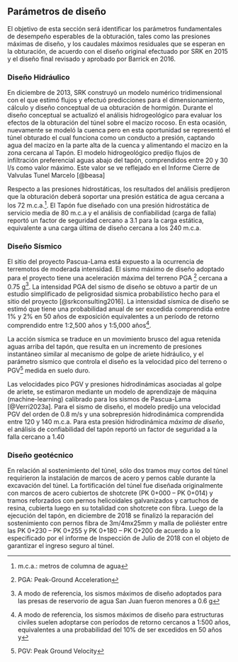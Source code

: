 
## Parámetros de diseño {#sec-ANT}

El objetivo de esta sección será identificar los parámetros fundamentales de desempeño esperables de la obturación, tales como las presiones máximas de diseño, y los caudales máximos residuales que se esperan en la obturación, de acuerdo con el diseño original efectuado por SRK en 2015 y el diseño final revisado y aprobado por Barrick en 2016.

### Diseño Hidráulico

En diciembre de 2013, SRK construyó un modelo numérico tridimensional con el que estimó flujos y efectuó predicciones para el dimensionamiento, cálculo y diseño conceptual de ua obturación de hormigón. Durante el diseño conceptual se actualizó el análisis hidrogeológico para evaluar los efectos de la obturación del túnel sobre el macizo rocoso. En esta ocasión, nuevamente se modeló la cuenca pero en esta oportunidad se representó el túnel obturado el cual funciona como un conducto a presión, captando agua del macizo en la parte alta de la cuenca y alimentando el macizo en la zona cercana al Tapón. El modelo hidrogeológico predijo flujos de infiltración preferencial aguas abajo del tapón, comprendidos entre 20 y 30 l/s como valor máximo. Este valor se ve reflejado en el Informe Cierre de Valvulas Tunel Marcelo [@beasa] 

Respecto a las presiones hidrostáticas, los resultados del análisis predijeron que la obturación deberá soportar una presión estática de agua cercana a los 72 m.c.a.[^2]. El Tapón fue diseñado con una presión hidrostática de servicio media de 80 m.c.a y el análisis de confiabilidad (carga de falla) reportó un factor de seguridad cercano a 3.1 para la carga estática, equivalente a una carga última de diseño cercana a los 240 m.c.a.

[^2]: m.c.a.: metros de columna de agua

### Diseño Sísmico

El sitio del proyecto Pascua-Lama está expuesto a la ocurrencia de terremotos de moderada intensidad. El sismo máximo de diseño adoptado para el proyecto tiene una aceleración máxima del terreno PGA [^3] cercana a 0.75 g[^4]. La intensidad PGA del sismo de diseño se obtuvo a partir de un estudio simplificado de peligrosidad sísmica probabilístico hecho para el sitio del proyecto [@srkconsulting2016]. La intensidad sísmica de diseño se estimó que tiene una probabilidad anual de ser excedida comprendida entre 1% y 2% en 50 años de exposición equivalentes a un período de retorno comprendido entre 1:2,500 años y 1:5,000 años[^5].

[^3]: PGA: Peak-Ground Acceleration

[^4]: A modo de referencia, los sismos máximos de diseño adoptados para las presas de reservorio de agua San Juan fueron menores a 0.6 g

[^5]: A modo de referencia, los sismos máximos de diseño para estructuras civiles suelen adoptarse con períodos de retorno cercanos a 1:500 años, equivalentes a una probabilidad del 10% de ser excedidos en 50 años y

La acción sísmica se traduce en un movimiento brusco del agua retenida aguas arriba del tapón, que resulta en un incremento de presiones instantáneo similar al mecanismo de golpe de ariete hidráulico, y el parámetro sísmico que controla el diseño es la velocidad pico del terreno o PGV[^6] medida en suelo duro.

[^6]: PGV: Peak Ground Velocity

Las velocidades pico PGV y presiones hidrodinámicas asociadas al golpe de ariete, se estimaron mediante un modelo de aprendizaje de máquina (machine-learning) calibrado para los sismos de Pascua-Lama [@Verri2023a]. Para el sismo de diseño, el modelo predijo una velocidad PGV del orden de 0.8 m/s y una sobrepresión hidrodinámica comprendida entre 120 y 140 m.c.a. Para esta presión hidrodinámica *máxima de diseño*, el análisis de confiabilidad del tapón reportó un factor de seguridad a la falla cercano a 1.40

### Diseño geotécnico

En relación al sostenimiento del túnel, sólo dos tramos muy cortos del túnel requirieron la instalación de marcos de acero y pernos cable durante la excavación del túnel. La fortificación del túnel fue diseñada originalmente con marcos de acero cubiertos de shotcrete (PK 0+000 – PK 0+014) y tramos reforzados con pernos helicoidales galvanizados y cartuchos de resina, cubierta luego en su totalidad con shotcrete con fibra. Luego de la ejecución del tapón, en diciembre de 2018 se finalizó la reparación del sostenimiento con pernos fibra de 3m/4mx25mm y malla de poliéster entre las PK 0+230 – PK 0+255 y PK 0+180 – PK 0+200 de acuerdo a lo especificado por el informe de Inspección de Julio de 2018 con el objeto de garantizar el ingreso seguro al túnel.
